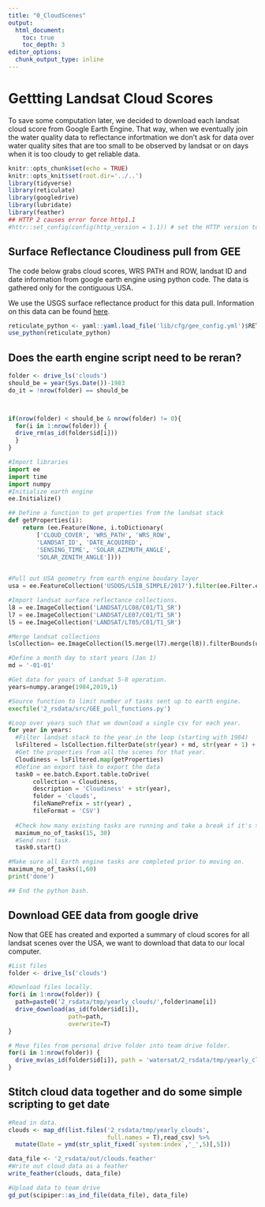 ```yaml
---
title: "0_CloudScenes"
output:
  html_document:
    toc: true
    toc_depth: 3
editor_options: 
  chunk_output_type: inline
---
```



# Gettting Landsat Cloud Scores

To save some computation later, we decided to download each landsat cloud score from Google Earth Engine. That way, when we eventually join the water quality data to reflectance infortmation we don't ask for data over water quality sites that are too small to be observed by landsat or on days when it is too cloudy to get reliable data. 

```r
knitr::opts_chunk$set(echo = TRUE)
knitr::opts_knit$set(root.dir='../..')
library(tidyverse)
library(reticulate)
library(googledrive)
library(lubridate)
library(feather)
## HTTP 2 causes error force http1.1
#httr::set_config(config(http_version = 1.1)) # set the HTTP version to 1.1 (none, 1.0, 1.1, 2)

```


## Surface Reflectance Cloudiness pull from GEE

The code below grabs cloud scores, WRS PATH and ROW, landsat ID and date information from google earth engine using python code. The data is gathered only for the contiguous USA. 

We use the USGS surface reflectance product for this data pull. Information on this data can be found [here](https://landsat.usgs.gov/landsat-surface-reflectance).

```r
reticulate_python <- yaml::yaml.load_file('lib/cfg/gee_config.yml')$RETICULATE_PYTHON
use_python(reticulate_python)
```


## Does the earth engine script need to be reran?
```r
folder <- drive_ls('clouds')
should_be = year(Sys.Date())-1983
do_it = !nrow(folder) == should_be



if(nrow(folder) < should_be & nrow(folder) != 0){
  for(i in 1:nrow(folder)) {
  drive_rm(as_id(folder$id[i]))
  }
}


```


```python
#Import libraries
import ee
import time
import numpy
#Initialize earth engine
ee.Initialize()

## Define a function to get properties from the landsat stack
def getProperties(i):
    return (ee.Feature(None, i.toDictionary(
        ['CLOUD_COVER', 'WRS_PATH', 'WRS_ROW',
        'LANDSAT_ID', 'DATE_ACQUIRED',
        'SENSING_TIME', 'SOLAR_AZIMUTH_ANGLE', 
        'SOLAR_ZENITH_ANGLE'])))
        

#Pull out USA geometry from earth engine boudary layer
usa = ee.FeatureCollection('USDOS/LSIB_SIMPLE/2017').filter(ee.Filter.eq('country_co','US')).geometry()

#Import landsat surface reflectance collections.
l8 = ee.ImageCollection('LANDSAT/LC08/C01/T1_SR')
l7 = ee.ImageCollection('LANDSAT/LE07/C01/T1_SR') 
l5 = ee.ImageCollection('LANDSAT/LT05/C01/T1_SR')

#Merge landsat collections
lsCollection= ee.ImageCollection(l5.merge(l7).merge(l8)).filterBounds(usa)

#Define a month day to start years (Jan 1)
md = '-01-01'

#Get data for years of Landsat 5-8 operation. 
years=numpy.arange(1984,2019,1)

#Source function to limit number of tasks sent up to earth engine.
execfile('2_rsdata/src/GEE_pull_functions.py')

#Loop over years such that we download a single csv for each year. 
for year in years:
  #Filter landsat stack to the year in the loop (starting with 1984)
  lsFiltered = lsCollection.filterDate(str(year) + md, str(year + 1) + md)
  #Get the properties from all the scenes for that year. 
  Cloudiness = lsFiltered.map(getProperties)
  #Define an export task to export the data
  task0 = ee.batch.Export.table.toDrive(
       collection = Cloudiness,
       description = 'Cloudiness' + str(year),
       folder = 'clouds',
       fileNamePrefix = str(year) ,
       fileFormat = 'CSV')
  
  #Check how many existing tasks are running and take a break if it's >15
  maximum_no_of_tasks(15, 30)
  #Send next task.
  task0.start()

#Make sure all Earth engine tasks are completed prior to moving on.  
maximum_no_of_tasks(1,60)
print('done')

## End the python bash.
```


## Download GEE data from google drive

Now that GEE has created and exported a summary of cloud scores for all landsat scenes over the USA, we want to download that data to our local computer. 

```r
#List files
folder <- drive_ls('clouds')

#Download files locally.
for(i in 1:nrow(folder)) {
  path=paste0('2_rsdata/tmp/yearly_clouds/',folder$name[i])
  drive_download(as_id(folder$id[i]),
                 path=path,
                 overwrite=T)
}

# Move files from personal drive folder into team drive folder. 
for(i in 1:nrow(folder)) {
  drive_mv(as_id(folder$id[i]), path = 'watersat/2_rsdata/tmp/yearly_clouds/')
}


```


## Stitch cloud data together and do some simple scripting to get date 


```r

#Read in data. 
clouds <- map_df(list.files('2_rsdata/tmp/yearly_clouds',
                            full.names = T),read_csv) %>%
  mutate(Date = ymd(str_split_fixed(`system:index`,'_',5)[,5])) 

data_file <- '2_rsdata/out/clouds.feather'
#Write out cloud data as a feather
write_feather(clouds, data_file)

#Upload data to team drive
gd_put(scipiper::as_ind_file(data_file), data_file)

```

